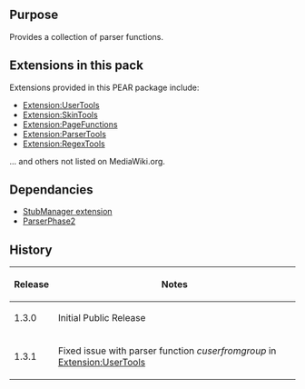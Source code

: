 {{Extension
|name        = ParserExt
|status      = stable
|type        = Parser functions
|author      = [[user:jldupont|Jean-Lou Dupont]]
|image       =
|version     = 1.3.1
|update      =
|mediawiki   = 1.10, 1.11
|download    = [http://mediawiki.googlecode.com/svn/trunk/extensions/ParserExt SVN]
|readme      =
|changelog   = $Id: ParserExt.doc.wikitext 773 2007-12-18 15:47:29Z jeanlou.dupont $
|description = 
|parameters  =
|rights      =
|example     =
}}
== Purpose==
Provides a collection of parser functions.

== Extensions in this pack ==
Extensions provided in this PEAR package include:
* [[Extension:UserTools]]
* [[Extension:SkinTools]]
* [[Extension:PageFunctions]]
* [[Extension:ParserTools]]
* [[Extension:RegexTools]]
... and others not listed on MediaWiki.org.

== Dependancies ==
* [[Extension:StubManager|StubManager extension]]
* [[Extension:ParserPhase2|ParserPhase2]]

{{Pear|ParserExt}}

== History ==
{|border=1
! Release !! Notes
|-
| 1.3.0 || Initial Public Release
|-
| 1.3.1 || Fixed issue with parser function ''cuserfromgroup'' in [[Extension:UserTools]]
|}
